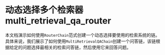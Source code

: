 # 动态选择多个检索器 multi_retrieval_qa_router

本文档演示如何使用`RouterChain`范式创建一个动态选择要使用的检索系统的链。具体来说，我们展示了如何使用`MultiRetrievalQAChain`创建一个问答链，该链根据给定的问题选择最相关的检索问答链，然后使用它来回答问题。


<Example/>
